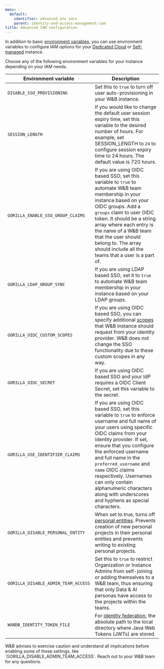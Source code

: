```yaml
---
menu:
  default:
    identifier: advanced_env_vars
    parent: identity-and-access-management-iam
title: Advanced IAM configuration
---
```


In addition to basic [environment variables](../env-vars), you can use environment variables to configure IAM options for your [Dedicated Cloud](/platform/hosting/hosting-options/dedicated_cloud) or [Self-managed](/platform/hosting/hosting-options/self-managed) instance.

Choose any of the following environment variables for your instance depending on your IAM needs.

| Environment variable | Description |
|----------------------|-------------|
| `DISABLE_SSO_PROVISIONING` | Set this to `true` to turn off user auto-provisioning in your W&B instance. |
| `SESSION_LENGTH` | If you would like to change the default user session expiry time, set this variable to the desired number of hours. For example, set SESSION_LENGTH to `24` to configure session expiry time to 24 hours. The default value is 720 hours. |
| `GORILLA_ENABLE_SSO_GROUP_CLAIMS` | If you are using OIDC based SSO, set this variable to `true` to automate W&B team membership in your instance based on your OIDC groups. Add a `groups` claim to user OIDC token. It should be a string array where each entry is the name of a W&B team that the user should belong to. The array should include all the teams that a user is a part of. |
| `GORILLA_LDAP_GROUP_SYNC` | If you are using LDAP based SSO, set it to `true` to automate W&B team membership in your instance based on your LDAP groups. |
| `GORILLA_OIDC_CUSTOM_SCOPES` | If you are using OIDC based SSO, you can specify additional [scopes](https://auth0.com/docs/get-started/apis/scopes/openid-connect-scopes) that W&B instance should request from your identity provider. W&B does not change the SSO functionality due to these custom scopes in any way. |
| `GORILLA_OIDC_SECRET` | If you are using OIDC based SSO and your IdP requires a OIDC Client Secret, set this variable to the secret. |
| `GORILLA_USE_IDENTIFIER_CLAIMS` | If you are using OIDC based SSO, set this variable to `true` to enforce username and full name of your users using specific OIDC claims from your identity provider. If set, ensure that you configure the enforced username and full name in the `preferred_username` and `name` OIDC claims respectively. Usernames can only contain alphanumeric characters along with underscores and hyphens as special characters. |
| `GORILLA_DISABLE_PERSONAL_ENTITY` | When set to true, turns off [personal entities](/models/support/difference_team_entity_user_entity_mean_me/). Prevents creation of new personal projects in their personal entities and prevents writing to existing personal projects.
| `GORILLA_DISABLE_ADMIN_TEAM_ACCESS` | Set this to `true` to restrict Organization or Instance Admins from self-joining or adding themselves to a W&B team, thus ensuring that only Data & AI personas have access to the projects within the teams. |
| `WANDB_IDENTITY_TOKEN_FILE`        | For [identity federation](/platform/hosting/iam/identity_federation/), the absolute path to the local directory where Java Web Tokens (JWTs) are stored. |

<Warning>
W&B advises to exercise caution and understand all implications before enabling some of these settings, like `GORILLA_DISABLE_ADMIN_TEAM_ACCESS`. Reach out to your W&B team for any questions.
</Warning>